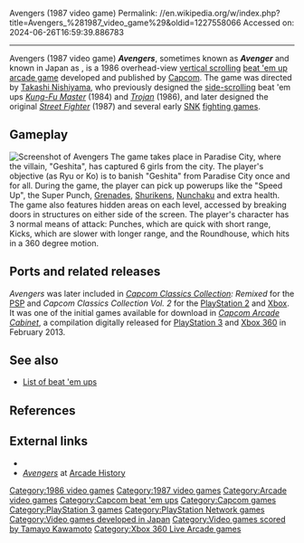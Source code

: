 Avengers (1987 video game)
Permalink: //en.wikipedia.org/w/index.php?title=Avengers_%281987_video_game%29&oldid=1227558066
Accessed on: 2024-06-26T16:59:39.886783



------
Avengers (1987 video game)
{{Ref improve|date=March 2007}}
{{Infobox video game
|title = Avengers 
|image = Avenger-arcadegame.jpg
|caption = Arcade flyer of ''Avenger''.
|developer = [[Capcom]]
|publisher = Capcom
|director = [[Takashi Nishiyama]]
|designer =
|platforms = [[Arcade Game|Arcade]]
|released = {{vgrelease|JP|[[1986 in video gaming|December 1986]]<ref name="Akagi">{{cite book |last1=Akagi |first1=Masumi |title=アーケードTVゲームリスト国内•海外編(1971-2005) |trans-title=Arcade TV Game List: Domestic • Overseas Edition (1971-2005) |date=13 October 2006 |publisher=Amusement News Agency |lang=ja |location=Japan |isbn=978-4990251215 |pages=23, 112 |url=https://archive.org/details/ArcadeGameList1971-2005/page/n24}}</ref><ref>{{cite web |title=アーケード 1986 |trans-title=Arcade 1986 |url=http://www.capcom.co.jp/gallery/arcade/1986/index.html |archive-url=https://web.archive.org/web/19981207070807/http://www.capcom.co.jp/gallery/arcade/1986/index.html |website=[[Capcom]] |year=1997 |lang=ja |url-status=dead |archive-date=1998-12-07 |access-date=15 April 2021}}</ref>|NA|February 1987<ref name="Akagi"/>}}
|genre = [[Beat 'em up]]
|modes = [[Single-player video game|Single-player]], [[Multiplayer video game|multiplayer]]
}}
'''''Avengers''''', sometimes known as '''''Avenger''''' and known in Japan as {{nihongo|'''''Hissatsu Buraiken'''''|必殺 無頼拳||lit. "Deadly Ruffian Fist"}}, is a 1986 overhead-view [[vertical scrolling]] [[beat 'em up]] [[arcade game]] developed and published by [[Capcom]]. The game was directed by [[Takashi Nishiyama]], who previously designed the [[side-scrolling]] beat 'em ups ''[[Kung-Fu Master (video game)|Kung-Fu Master]]'' (1984) and ''[[Trojan (video game)|Trojan]]'' (1986), and later designed the original ''[[Street Fighter (video game)|Street Fighter]]'' (1987) and several early [[SNK]] [[fighting games]].

==Gameplay==
[[Image:Avengers Capcom.png|thumb|left|Screenshot of ''Avengers'']]
The game takes place in Paradise City, where the villain, "Geshita", has captured 6 girls from the city. The player's objective (as Ryu or Ko) is to banish "Geshita" from Paradise City once and for all. During the game, the player can pick up powerups like the "Speed Up", the Super Punch, [[Grenade]]s, [[Shuriken]]s, [[Nunchaku]] and extra health. The game also features hidden areas on each level, accessed by breaking doors in structures on either side of the screen. The player's character has 3 normal means of attack: Punches, which are quick with short range, Kicks, which are slower with longer range, and the Roundhouse, which hits in a 360 degree motion.

==Ports and related releases==
''Avengers'' was later included in ''[[Capcom Classics Collection]]: Remixed'' for the [[PlayStation Portable|PSP]] and ''Capcom Classics Collection Vol. 2'' for the [[PlayStation 2]] and [[Xbox (console)|Xbox]]. It was one of the initial games available for download in ''[[Capcom Arcade Cabinet]]'', a compilation digitally released for [[PlayStation 3]] and [[Xbox 360]] in February 2013.

==See also==
* [[List of beat 'em ups]]

==References==
{{reflist}}

==External links==
* {{KLOV game|id=6978|name=Avengers}}
* [http://www.arcade-history.com/?n=avengers&page=detail&id=154 ''Avengers''] at [http://www.arcade-history.com/index.php?page=news Arcade History]

[[Category:1986 video games]]
[[Category:1987 video games]]
[[Category:Arcade video games]]
[[Category:Capcom beat 'em ups]]
[[Category:Capcom games]]
[[Category:PlayStation 3 games]]
[[Category:PlayStation Network games]]
[[Category:Video games developed in Japan]]
[[Category:Video games scored by Tamayo Kawamoto]]
[[Category:Xbox 360 Live Arcade games]]